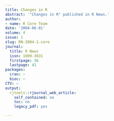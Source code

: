 ```yaml
---
title: Changes in R
abstract: '"Changes in R" published in R News.'
author:
- name: R Core Team
date: '2004-06-01'
volume: 4
issue: 1
slug: RN-2004-1-core
journal:
  title: R News
  issn: 1609-3631
  firstpage: 36
  lastpage: 41
packages:
  cran: ~
  bioc: ~
CTV: ~
output:
  rjtools::rjournal_web_article:
    self_contained: no
    toc: no
    legacy_pdf: yes

---
```


